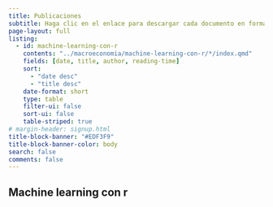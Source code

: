 ```yaml
---
title: Publicaciones
subtitle: Haga clic en el enlace para descargar cada documento en formato pdf.
page-layout: full
listing:
  - id: machine-learning-con-r
    contents: "../macroeconomia/machine-learning-con-r/*/index.qmd"
    fields: [date, title, author, reading-time]
    sort: 
      - "date desc"
      - "title desc"
    date-format: short
    type: table
    filter-ui: false
    sort-ui: false
    table-striped: true
# margin-header: signup.html
title-block-banner: "#EDF3F9"
title-block-banner-color: body
search: false
comments: false
---
```


## Machine learning con r

::: {#machine-learning-con-r}
:::
